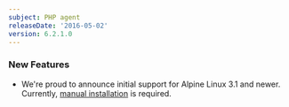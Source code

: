 ```yaml
---
subject: PHP agent
releaseDate: '2016-05-02'
version: 6.2.1.0
---
```


### New Features

* We're proud to announce initial support for Alpine Linux 3.1 and newer. Currently, [manual installation](https://docs.newrelic.com/docs/agents/php-agent/installation/php-agent-installation-tar-file) is required.
